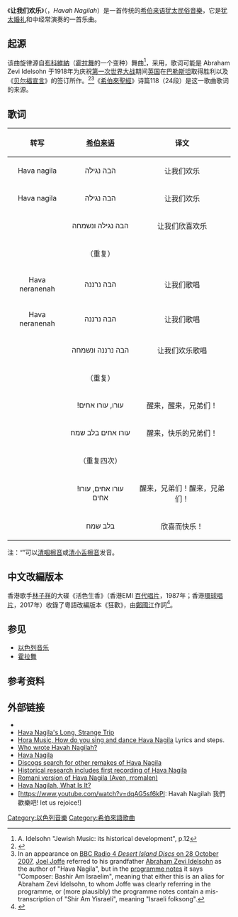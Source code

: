 {{listen
|filename=Hava nagila.ogg
|title=《让我们欢乐》
|description=演奏版
}}
{{JewishMusic}}

《'''让我们欢乐'''》（{{lang-he|הבה נגילה}}，''Havah Nagilah''）是一首传统的[[希伯来语|希伯来语]][[犹太人|犹太]][[民俗音樂|民俗音樂]]，它是[[犹太婚礼|犹太婚礼]]和{{link-en|犹太成人礼|Bar and Bat Mitzvah}}中经常演奏的一首乐曲。

==起源==
该曲旋律源自[[布科維納|布科維納]]（[[霍拉舞|霍拉舞]]的一个变种）舞曲<ref>A. Idelsohn "Jewish Music: its historical development", p.12</ref>，采用{{link-en|弗里吉亚调式|Phrygian dominant scale}}，歌词可能是 Abraham Zevi Idelsohn 于1918年为庆祝[[第一次世界大战|第一次世界大战]]期间[[英国|英国]]在[[巴勒斯坦|巴勒斯坦]]取得胜利以及《[[贝尔福宣言|贝尔福宣言]]》的签订所作。<ref>{{cite web|last=Yudelson|first=Larry|title=Who wrote Havah Nagilah?|work=RadioHazak|publisher=Larry Yudelson|url=http://www.radiohazak.com/Havahist.html|accessdate=2007-11-08|archiveurl=https://web.archive.org/web/20080729133626/http://www.radiohazak.com/Havahist.html|archivedate=2008-07-29|deadurl=yes}}</ref><ref>In an appearance on [http://www.thejc.com/home.aspx?ParentId=m14s49s53&SecId=53&AId=56480&ATypeId=1 BBC Radio 4 ''Desert Island Discs'' on 28 October 2007], [[Joel_Joffe|Joel Joffe]] referred to his grandfather [[Abraham_Zevi_Idelsohn|Abraham Zevi Idelsohn]] as the author of "Hava Nagila", but in the [http://www.bbc.co.uk/radio4/factual/desertislanddiscs_20071028.shtml programme notes] {{Wayback|url=http://www.bbc.co.uk/radio4/factual/desertislanddiscs_20071028.shtml |date=20081228094728 }} it says "Composer: Bashir Am Israelim", meaning that either this is an alias for Abraham Zevi Idelsohn, to whom Joffe was clearly referring in the programme, or (more plausibly) the programme notes contain a mis-transcription of "Shir Am Yisraeli", meaning "Israeli folksong".</ref>《[[希伯來聖經|希伯來聖經]]》诗篇118（24段）是这一歌曲歌词的来源。

==歌词==
{|
! align="center" | 转写
! align="center" | [[希伯来语|希伯来语]]
! align="center" | 译文
|-
|Hava nagila
|הבה נגילה
|让我们欢乐
|-
|Hava nagila
|הבה נגילה
|让我们欢乐
|-
|{{transl|he|Hava nagila ve-nismeḥa}}
|הבה נגילה ונשמחה
|让我们欣喜欢乐
|-
| 
|（重复）
| 
|-
|Hava neranenah
|הבה נרננה
|让我们歌唱
|-
|Hava neranenah
|הבה נרננה
|让我们歌唱
|-
|{{transl|he|Hava neranenah ve-nismeḥa}}
|הבה נרננה ונשמחה
|让我们欢乐歌唱
|-
| 
|（重复）
| 
|-
|{{transl|he|Uru, uru aḥim!}}
|!עורו, עורו אחים
|醒来，醒来，兄弟们！
|-
|{{transl|he|Uru aḥim be-lev sameaḥ}}
|עורו אחים בלב שמח
|醒来，快乐的兄弟们！
|-
| 
|（重复四次）
| 
|-
|{{transl|he|Uru aḥim, uru aḥim!}}
|!עורו אחים, עורו אחים
|醒来，兄弟们！醒来，兄弟们！
|-
|{{transl|he|Be-lev sameaḥ}}
|בלב שמח
|欣喜而快乐！
|}

注：“{{unicode|ḥ}}”可以[[清咽擦音|清咽擦音]]{{IPA|[ħ]}}或[[清小舌擦音|清小舌擦音]]{{IPA|[χ]}}发音。

==中文改編版本  ==
香港歌手[[林子祥|林子祥]]的大碟《活色生香》（香港EMI [[百代唱片_(香港)|百代唱片]]，1987年；香港[[環球唱片_(香港)|環球唱片]]，2017年）收錄了粵語改編版本《狂歡》，由[[鄭國江|鄭國江]]作詞<ref>{{Cite web|url=http://ushop.umwebzine.com/5792686.html|title=活色生香 (SACD) (日本壓碟)|accessdate=2017-12-24|work=ushop.umwebzine.com|language=zh-HK|archive-date=2017-12-24|archive-url=https://web.archive.org/web/20171224215041/http://ushop.umwebzine.com/5792686.html|dead-url=no}}</ref>。

==参见 ==
* [[以色列音乐|以色列音乐]]
* [[霍拉舞|霍拉舞]]

== 参考资料==
{{reflist|30em}}

== 外部链接 ==
* {{YouTube|id=B971FNuLgQo|title=Harry Belafonte sings Hava Nagila with Danny Kaye (1966)}}
* [https://web.archive.org/web/20090527005207/http://www.myjewishlearning.com/culture/2/Music/Israeli_Music/Folk_Music/Hava_Nagila.shtml Hava Nagila's Long, Strange Trip]
* [https://web.archive.org/web/20070209211701/http://www.horaband.com/ Hora Music, How do you sing and dance Hava Nagila] Lyrics and steps.
* [http://www.radiohazak.com/Havahist.html Who wrote Havah Nagilah?]{{Wayback|url=http://www.radiohazak.com/Havahist.html |date=20080729133626 }}
* [https://web.archive.org/web/20100620133337/http://www.hebrewsongs.com/song-havanagila.htm Hava Nagila]
* [http://www.discogs.com/search?type=releases&q=hava+nagila Discogs search for other remakes of Hava Nagila]{{Wayback|url=http://www.discogs.com/search?type=releases&q=hava+nagila |date=20121104130744 }}
* [https://web.archive.org/web/20090907111236/http://www.jewish-music.huji.ac.il/thesaurus.asp?cat=10&in=0&id=1718 Historical research includes first recording of Hava Nagila]
* [https://web.archive.org/web/20170207052840/http://www.old.edu.ro/download/Aven_rromalen.mp3 Romani version of Hava Nagila (Aven, rromalen)]
* [http://www.indiegogo.com/Hava-Nagilah-What-Is-It Hava Nagilah, What Is It?]{{Wayback|url=http://www.indiegogo.com/Hava-Nagilah-What-Is-It |date=20130116113437 }}
* [https://www.youtube.com/watch?v=dqAG5sf6kPI: Havah Nagilah 我們歡樂吧! let us rejoice!]
[[Category:以色列音樂|Category:以色列音樂]]
[[Category:希伯來語歌曲|Category:希伯來語歌曲]]